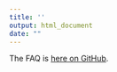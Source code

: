 ```yaml
---
title: ''
output: html_document
date: ""
---
```


The FAQ is [here on GitHub](https://github.com/FinancialMarkets/5MinuteFinance/blob/master/z_Administrative_stuff/FAQ.Rmd).